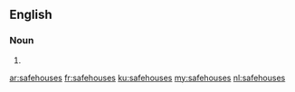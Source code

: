 {{also|safe houses}}
==English==

===Noun===
{{head|en|noun plural form}}

# {{plural of|safehouse|lang=en}}

[[ar:safehouses]]
[[fr:safehouses]]
[[ku:safehouses]]
[[my:safehouses]]
[[nl:safehouses]]